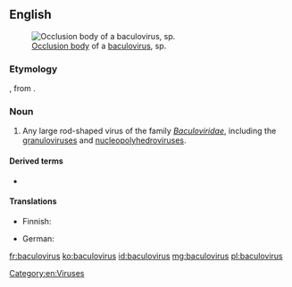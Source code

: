 ==English==
{{wikipedia}}
[[Image:Baculovirus.jpg|thumb|[[occlusion body|Occlusion body]] of a [[baculovirus]], {{taxlink|Nucleopolyhedrovirus|genus|noshow=1}} sp.]]

===Etymology===
{{prefix|baculo|virus|lang=en}}, from {{etyl|la|en}} {{m|la|baculum||rod}}.

===Noun===
{{en-noun|es}}

# Any large rod-shaped virus of the family ''[[Baculoviridae]]'', including the [[granulovirus]]es and [[nucleopolyhedrovirus]]es.

====Derived terms====
* {{l|en|baculoviral}}

====Translations====
{{trans-top|virus of the Baculoviridae}}
* Finnish: {{t|fi|bakulovirus}}
{{trans-mid}}
* German: {{t|de|Baculovirus|n}}
{{trans-bottom}}

[[Category:en:Viruses]]

[[fr:baculovirus]]
[[ko:baculovirus]]
[[id:baculovirus]]
[[mg:baculovirus]]
[[pl:baculovirus]]